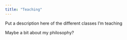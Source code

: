 ```yaml
---
title: "Teaching"
---
```


Put a description here of the different classes I'm teaching

Maybe a bit about my philosophy?

